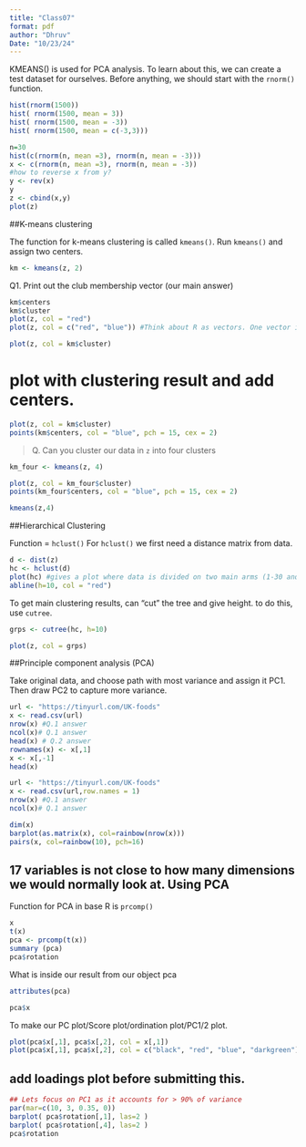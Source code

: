 ```yaml
---
title: "Class07"
format: pdf
author: "Dhruv"
Date: "10/23/24"
---
```


KMEANS() is used for PCA analysis. To learn about this, we can create a test dataset for ourselves. Before anything, we should start with the `rnorm()` function. 
```r
hist(rnorm(1500))
hist( rnorm(1500, mean = 3))
hist( rnorm(1500, mean = -3))
hist( rnorm(1500, mean = c(-3,3)))
```
```r
n=30
hist(c(rnorm(n, mean =3), rnorm(n, mean = -3)))
x <- c(rnorm(n, mean =3), rnorm(n, mean = -3))
#how to reverse x from y?
y <- rev(x)
y
z <- cbind(x,y)
plot(z)

```
##K-means clustering

The function for k-means clustering is called `kmeans()`. Run `kmeans()` and assign two centers. 

```r
km <- kmeans(z, 2)
```
Q1. Print out the club membership vector (our main answer)
```r
km$centers
km$cluster
plot(z, col = "red")
plot(z, col = c("red", "blue")) #Think about R as vectors. One vector is two colors against our input of n = 30. 

```
```r
plot(z, col = km$cluster)

```
# plot with clustering result and add centers. 
```r
plot(z, col = km$cluster)
points(km$centers, col = "blue", pch = 15, cex = 2)
```

>Q. Can you cluster our data in `z` into four clusters

```r
km_four <- kmeans(z, 4)
```
```r

plot(z, col = km_four$cluster)
points(km_four$centers, col = "blue", pch = 15, cex = 2)

```
```r
kmeans(z,4)
```

##Hierarchical Clustering

Function = `hclust()`
For `hclust()` we first need a distance matrix from data. 

```r
d <- dist(z)
hc <- hclust(d)
plot(hc) #gives a plot where data is divided on two main arms (1-30 and 31-60)
abline(h=10, col = "red")
```
To get main clustering results, can "cut" the tree and give height. to do this, use `cutree`. 

```r
grps <- cutree(hc, h=10)
```
```r
plot(z, col = grps)
```
##Principle component analysis (PCA)

Take original data, and choose path with most variance and assign it PC1. Then draw PC2 to capture more variance. 

```r
url <- "https://tinyurl.com/UK-foods"
x <- read.csv(url)
nrow(x) #Q.1 answer
ncol(x)# Q.1 answer
head(x) # Q.2 answer 
rownames(x) <- x[,1]
x <- x[,-1]
head(x)
```
```r
url <- "https://tinyurl.com/UK-foods"
x <- read.csv(url,row.names = 1)
nrow(x) #Q.1 answer
ncol(x)# Q.1 answer

dim(x)
barplot(as.matrix(x), col=rainbow(nrow(x)))
pairs(x, col=rainbow(10), pch=16)


```
## 17 variables is not close to how many dimensions we would normally look at. Using PCA

Function for PCA in base R is `prcomp()`
```r
x
t(x)
pca <- prcomp(t(x))
summary (pca)
pca$rotation

```

What is inside our result from our object pca

```r
attributes(pca)
```
```r
pca$x
```
To make our PC plot/Score plot/ordination plot/PC1/2 plot. 

```r
plot(pca$x[,1], pca$x[,2], col = x[,1])
plot(pca$x[,1], pca$x[,2], col = c("black", "red", "blue", "darkgreen"), pch = 16, xlab = "PC1(67.4%)", ylab = "PC2 (29%)")

```
## add loadings plot before submitting this.

```r
## Lets focus on PC1 as it accounts for > 90% of variance 
par(mar=c(10, 3, 0.35, 0))
barplot( pca$rotation[,1], las=2 )
barplot( pca$rotation[,4], las=2 )
pca$rotation
```

